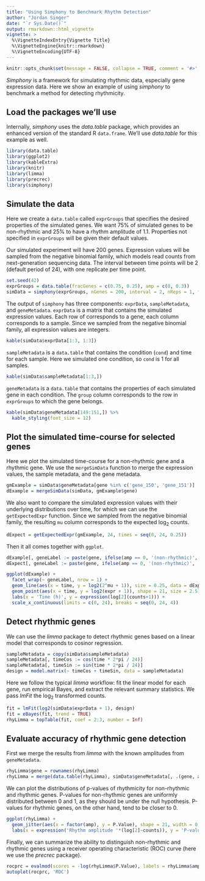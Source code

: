 ```yaml
---
title: "Using Simphony to Benchmark Rhythm Detection"
author: "Jordan Singer"
date: "`r Sys.Date()`"
output: rmarkdown::html_vignette
vignette: >
  %\VignetteIndexEntry{Vignette Title}
  %\VignetteEngine{knitr::rmarkdown}
  %\VignetteEncoding{UTF-8}
---
```


```r
knitr::opts_chunk$set(message = FALSE, collapse = TRUE, comment = '#>', fig.retina = 2)
```

*Simphony* is a framework for simulating rhythmic data, especially gene expression data. Here we show an example of using *simphony* to benchmark a method for detecting rhythmicity.

## Load the packages we'll use

Internally, *simphony* uses the *data.table* package, which provides an enhanced version of the standard R `data.frame`. We'll use *data.table* for this example as well.
```r
library(data.table)
library(ggplot2)
library(kableExtra)
library(knitr)
library(limma)
library(precrec)
library(simphony)
```

## Simulate the data

Here we create a `data.table` called `exprGroups` that specifies the desired properties of the simulated genes. We want 75% of simulated genes to be non-rhythmic and 25% to have a rhythm amplitude of 1.1. Properties not specified in `exprGroups` will be given their default values.

Our simulated experiment will have 200 genes. Expression values will be sampled from the negative binomial family, which models read counts from next-generation sequencing data. The interval between time points will be 2 (default period of 24), with one replicate per time point.
```r
set.seed(42)
exprGroups = data.table(fracGenes = c(0.75, 0.25), amp = c(0, 0.3))
simData = simphony(exprGroups, nGenes = 200, interval = 2, nReps = 1, family = 'negbinom')
```

The output of `simphony` has three components: `exprData`, `sampleMetadata`, and `geneMetadata`. `exprData` is a matrix that contains the simulated expression values. Each row of corresponds to a gene, each column corresponds to a sample. Since we sampled from the negative binomial family, all expression values are integers.
```r
kable(simData$exprData[1:3, 1:3])
```

`sampleMetadata` is a `data.table` that contains the condition (`cond`) and time for each sample. Here we simulated one condition, so `cond` is 1 for all samples.
```r
kable(simData$sampleMetadata[1:3,])
```

`geneMetadata` is a `data.table` that contains the properties of each simulated gene in each condition. The `group` column corresponds to the row in `exprGroups` to which the gene belongs.
```r
kable(simData$geneMetadata[149:151,]) %>%
  kable_styling(font_size = 12)
```

## Plot the simulated time-course for selected genes

Here we plot the simulated time-course for a non-rhythmic gene and a rhythmic gene. We use the `mergeSimData` function to merge the expression values, the sample metadata, and the gene metadata.
```r
gmExample = simData$geneMetadata[gene %in% c('gene_150', 'gene_151')]
dExample = mergeSimData(simData, gmExample$gene)
```

We also want to compare the simulated expression values with their underlying distributions over time, for which we can use the `getExpectedExpr` function. Since we sampled from the negative binomial family, the resulting `mu` column corresponds to the expected log~2~ counts.
```r
dExpect = getExpectedExpr(gmExample, 24, times = seq(0, 24, 0.25))
```

Then it all comes together with `ggplot`.
```r
dExample[, geneLabel := paste(gene, ifelse(amp == 0, '(non-rhythmic)', '(rhythmic)'))]
dExpect[, geneLabel := paste(gene, ifelse(amp == 0, '(non-rhythmic)', '(rhythmic)'))]

ggplot(dExample) +
  facet_wrap(~ geneLabel, nrow = 1) +
  geom_line(aes(x = time, y = log2(2^mu + 1)), size = 0.25, data = dExpect) +
  geom_point(aes(x = time, y = log2(expr + 1)), shape = 21, size = 2.5) +
  labs(x = 'Time (h)', y = expression(log[2](counts+1))) +
  scale_x_continuous(limits = c(0, 24), breaks = seq(0, 24, 4))
```

## Detect rhythmic genes

We can use the *limma* package to detect rhythmic genes based on a linear model that corresponds to cosinor regression. 
```r
sampleMetadata = copy(simData$sampleMetadata)
sampleMetadata[, timeCos := cos(time * 2*pi / 24)]
sampleMetadata[, timeSin := sin(time * 2*pi / 24)]
design = model.matrix(~ timeCos + timeSin, data = sampleMetadata)
```

Here we follow the typical *limma* workflow: fit the linear model for each gene, run empirical Bayes, and extract the relevant summary statistics. We pass *lmFit* the log~2~ transformed counts.
```r
fit = lmFit(log2(simData$exprData + 1), design)
fit = eBayes(fit, trend = TRUE)
rhyLimma = topTable(fit, coef = 2:3, number = Inf)
```

## Evaluate accuracy of rhythmic gene detection

First we merge the results from *limma* with the known amplitudes from `geneMetadata`.
```r
rhyLimma$gene = rownames(rhyLimma)
rhyLimma = merge(data.table(rhyLimma), simData$geneMetadata[, .(gene, amp)], by = 'gene')
```

We can plot the distributions of p-values of rhythmicity for non-rhythmic and rhythmic genes. P-values for non-rhythmic genes are uniformly distributed between 0 and 1, as they should be under the null hypothesis. P-values for rhythmic genes, on the other hand, tend to be closer to 0.
```r
ggplot(rhyLimma) +
  geom_jitter(aes(x = factor(amp), y = P.Value), shape = 21, width = 0.2) +
  labs(x = expression('Rhythm amplitude '*(log[2]~counts)), y = 'P-value of rhythmicity')
```

Finally, we can summarize the ability to distinguish non-rhythmic and rhythmic genes using a receiver operating characteristic (ROC) curve (here we use the *precrec* package).
```r
rocprc = evalmod(scores = -log(rhyLimma$P.Value), labels = rhyLimma$amp > 0)
autoplot(rocprc, 'ROC')
```
